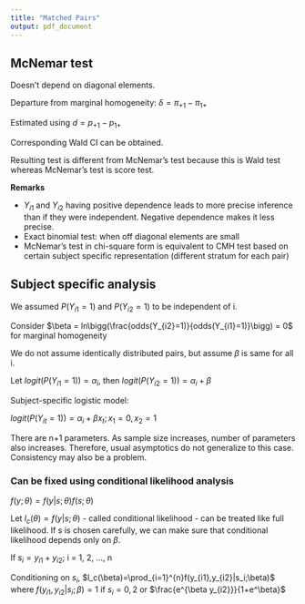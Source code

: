 ```yaml
---
title: "Matched Pairs"
output: pdf_document
---
```


## McNemar test

Doesn't depend on diagonal elements.

Departure from marginal homogeneity:
$\delta=\pi_{+1}-\pi_{1+}$

Estimated using $d=p_{+1}-p_{1+}$

Corresponding Wald CI can be obtained.

Resulting test is different from McNemar's test because this is Wald test whereas McNemar's test is score test.

**Remarks**

- $Y_{i1}$ and $Y_{i2}$ having positive dependence leads to more precise inference than if they were independent. Negative dependence makes it less precise.
- Exact binomial test: when off diagonal elements are small
- McNemar's test in chi-square form is equivalent to CMH test based on certain subject specific representation (different stratum for each pair)

## Subject specific analysis

We assumed $P(Y_{i1}=1)$ and $P(Y_{i2}=1)$ to be independent of i.

Consider $\beta = ln\bigg(\frac{odds(Y_{i2}=1)}{odds(Y_{i1}=1)}\bigg) = 0$ for marginal homogeneity

We do not assume identically distributed pairs, but assume $\beta$ is same for all i.

Let $logit(P(Y_{i1}=1)) = \alpha_i$, then $logit(P(Y_{i2}=1)) = \alpha_i + \beta$

Subject-specific logistic model:

$logit(P(Y_{it}=1)) = \alpha_i + \beta x_t; x_1=0, x_2=1$

There are n+1 parameters. As sample size increases, number of parameters also increases. Therefore, usual asymptotics do not generalize to this case. Consistency may also be a problem.

### Can be fixed using conditional likelihood analysis

$f(y;\theta)=f(y|s;\theta)f(s;\theta)$

Let $l_c(\theta) = f(y|s;\theta)$ - called conditional likelihood - can be treated like full likelihood. If s is chosen carefully, we can make sure that conditional likelihood depends only on $\beta$.

If $s_i = y_{i1}+y_{i2}$; i = 1, 2, ..., n

Conditioning on $s_i$, $l_c(\beta)=\prod_{i=1}^{n}f(y_{i1},y_{i2}|s_i;\beta)$ where $f(y_{i1},y_{i2}|s_i;\beta)=1$ if $s_i=0,2$ or $\frac{e^{\beta y_{i2}}}{1+e^\beta}$
